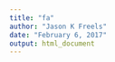 ```yaml
---
title: "fa"
author: "Jason K Freels"
date: "February 6, 2017"
output: html_document
---
```



<script src="https://use.fontawesome.com/6819c76733.js"></script>

<i class='fa fa-github fa-3x'></i>

<i class='fa fa-fa-github fa-3x'></i>